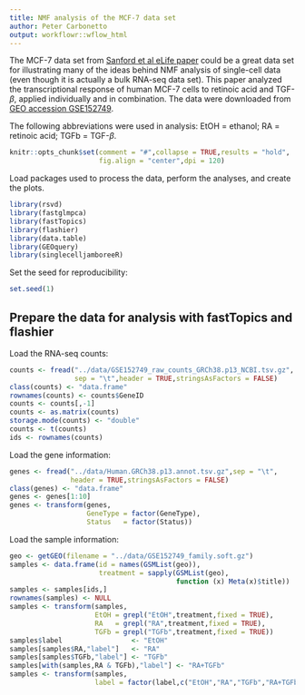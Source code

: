 ```yaml
---
title: NMF analysis of the MCF-7 data set
author: Peter Carbonetto
output: workflowr::wflow_html
---
```


The MCF-7 data set from [Sanford et al eLife paper][sanford2020elife]
could be a great data set for illustrating many of the ideas behind
NMF analysis of single-cell data (even though it is actually a bulk
RNA-seq data set). This paper analyzed the transcriptional response of
human MCF-7 cells to retinoic acid and TGF-$\beta$, applied
individually and in combination.  The data were downloaded from
[GEO accession GSE152749][mcf7-geo].

The following abbreviations were used in analysis:
EtOH = ethanol; RA = retinoic acid; TGFb = TGF-$\beta$.

```r
knitr::opts_chunk$set(comment = "#",collapse = TRUE,results = "hold",
                      fig.align = "center",dpi = 120)
```

Load packages used to process the data, perform the analyses, and
create the plots.

```r
library(rsvd)
library(fastglmpca)
library(fastTopics)
library(flashier)
library(data.table)
library(GEOquery)
library(singlecelljamboreeR)
```

Set the seed for reproducibility:

```r
set.seed(1)
```

## Prepare the data for analysis with fastTopics and flashier

Load the RNA-seq counts:

```r
counts <- fread("../data/GSE152749_raw_counts_GRCh38.p13_NCBI.tsv.gz",
                sep = "\t",header = TRUE,stringsAsFactors = FALSE)
class(counts) <- "data.frame"
rownames(counts) <- counts$GeneID
counts <- counts[,-1]
counts <- as.matrix(counts)
storage.mode(counts) <- "double"
counts <- t(counts)
ids <- rownames(counts)
```

Load the gene information:

```r
genes <- fread("../data/Human.GRCh38.p13.annot.tsv.gz",sep = "\t",
               header = TRUE,stringsAsFactors = FALSE)
class(genes) <- "data.frame"
genes <- genes[1:10]
genes <- transform(genes,
                   GeneType = factor(GeneType),
				   Status   = factor(Status))
```

Load the sample information:

```r
geo <- getGEO(filename = "../data/GSE152749_family.soft.gz")
samples <- data.frame(id = names(GSMList(geo)),
                      treatment = sapply(GSMList(geo),
                                         function (x) Meta(x)$title))
samples <- samples[ids,]
rownames(samples) <- NULL
samples <- transform(samples,
                     EtOH = grepl("EtOH",treatment,fixed = TRUE),
                     RA   = grepl("RA",treatment,fixed = TRUE),
                     TGFb = grepl("TGFb",treatment,fixed = TRUE))
samples$label                 <- "EtOH"
samples[samples$RA,"label"]   <- "RA"
samples[samples$TGFb,"label"] <- "TGFb"
samples[with(samples,RA & TGFb),"label"] <- "RA+TGFb"
samples <- transform(samples,
                     label = factor(label,c("EtOH","RA","TGFb","RA+TGFb")))
```

[sanford2020elife]: https://doi.org/10.7554/eLife.59388
[mcf7-geo]: https://www.ncbi.nlm.nih.gov/geo/query/acc.cgi?acc=GSE152749

